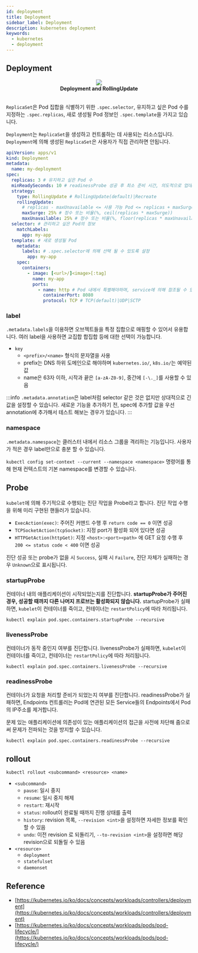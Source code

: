 ```yaml
---
id: deployment
title: Deployment
sidebar_label: Deployment
description: kubernetes deployment
keywords:
  - kubernetes
  - deployment
---
```



## Deployment

<center>
  <img
    src={useBaseUrl("img/nn/mlops/kubernetes/deployment-rolling.gif")}
    width={750}
  />
</center>
<center>
  <strong>Deployment and RollingUpdate</strong>
</center>
<br />

`ReplicaSet`은 Pod 집합을 식별하기 위한 `.spec.selector`, 유지하고 싶은 Pod 수를 지정하는 `.spec.replicas`, 새로 생성될 Pod 정보인 `.spec.template`을 가지고 있습니다.

`Deployment`는 `ReplicaSet`을 생성하고 컨트롤하는 데 사용되는 리소스입니다. `Deployment`에 의해 생성된 `ReplicaSet`은 사용자가 직접 관리하면 안됩니다.

```yaml
apiVersion: apps/v1
kind: Deployment
metadata:
  name: my-deployment
spec:
  replicas: 3 # 유지하고 싶은 Pod 수
  minReadySeconds: 10 # readinessProbe 성공 후 최소 준비 시간, 의도적으로 업데이트 속도를 늦출 수 있음
  strategy:
    type: RollingUpdate # RollingUpdate(default)|Recreate
    rollingUpdate:
      # replicas - maxUnavailable <= 사용 가능 Pod <= replicas + maxSurge
      maxSurge: 25% # 정수 또는 비율(%, ceil(replicas * maxSurge))
      maxUnavailable: 25% # 정수 또는 비율(%, floor(replicas * maxUnavailable))
  selector: # 관리하고 싶은 Pod의 정보
    matchLabels:
      app: my-app
  template: # 새로 생성될 Pod
    metadata:
      labels: # .spec.selector에 의해 선택 될 수 있도록 설정
        app: my-app
    spec:
      containers:
        - image: [<url>/]<image>[:tag]
          name: my-app
          ports:
            - name: http # Pod 내에서 특별해야하며, service에 의해 참조될 수 있음
              containerPort: 8080
              protocol: TCP # TCP(default)|UDP|SCTP
```

### label

`.metadata.labels`을 이용하면 오브젝트들을 특정 집합으로 매핑할 수 있어서 유용합니다. 여러 label을 사용하면 교집합 합집합 등에 대한 선택이 가능합니다.

- `key`
  - `<prefix>/<name>` 형식의 문자열을 사용
  - prefix는 DNS 하위 도메인으로 해야하며 `kubernetes.io/`, `k8s.io/`는 예약된 값
  - name은 63자 이하, 시작과 끝은 `[a-zA-Z0-9]`, 중간에 `[-\._]`를 사용할 수 있음

:::info
`.metadata.annotation`은 label처럼 selector 같은 것은 없지만 상대적으로 긴 값을 설정할 수 있습니다. 새로운 기능을 추가하기 전, spec에 추가할 값을 우선 annotation에 추가해서 테스트 해보는 경우가 있습니다.
:::

### namespace

`.metadata.namespace`는 클러스터 내에서 리소스 그룹을 격리하는 기능입니다. 사용자가 적은 경우 label만으로 충분 할 수 있습니다.

`kubectl config set-context --current --namespace <namespace>` 명령어를 통해 현재 컨텍스트의 기본 namespace를 변경할 수 있습니다.

## Probe

`kubelet`에 의해 주기적으로 수행되는 진단 작업을 Probe라고 합니다. 진단 작업 수행을 위해 미리 구현된 핸들러가 있습니다.

- `ExecAction(exec)`: 주어진 커맨드 수행 후 `return code == 0` 이면 성공
- `TCPSocketAction(tcpSocket)`: 지정 port가 활성화 되어 있다면 성공
- `HTTPGetAction(httpGet)`: 지정 `<host>:<port><path>` 에 GET 요청 수행 후 `200 <= status code < 400` 이면 성공

진단 성공 또는 probe가 없을 시 `Success`, 실패 시 `Failure`, 진단 자체가 실패하는 경우 `Unknown`으로 표시됩니다.

### startupProbe

컨테이너 내의 애플리케이션이 시작되었는지를 진단합니다. **startupProbe가 주어진 경우, 성공할 때까지 다른 나머지 프로브는 활성화되지 않습니다.** startupProbe가 실패하면, `kubelet`이 컨테이너를 죽이고, 컨테이너는 `restartPolicy`에 따라 처리됩니다.

```shell
kubectl explain pod.spec.containers.startupProbe --recursive
```

### livenessProbe

컨테이너가 동작 중인지 여부를 진단합니다. livenessProbe가 실패하면, `kubelet`이 컨테이너를 죽이고, 컨테이너는 `restartPolicy`에 따라 처리됩니다.

```shell
kubectl explain pod.spec.containers.livenessProbe --recursive
```

### readinessProbe

컨테이너가 요청을 처리할 준비가 되었는지 여부를 진단합니다. readinessProbe가 실패하면, Endpoints 컨트롤러는 Pod에 연관된 모든 Service들의 Endpoints에서 Pod의 IP주소를 제거합니다.

문제 있는 애플리케이션에 의존성이 있는 애플리케이션의 접근을 사전에 차단해 줌으로써 문제가 전파되는 것을 방지할 수 있습니다.

```shell
kubectl explain pod.spec.containers.readinessProbe --recursive
```

## rollout

```shell
kubectl rollout <subcommand> <resource> <name>
```

- `<subcommand>`
  - `pause`: 일시 중지
  - `resume`: 일시 중지 해제
  - `restart`: 재시작
  - `status`: rollout이 완료될 때까지 진행 상태를 출력
  - `history`: revision 목록, `--revision <int>`을 설정하면 자세한 정보를 확인 할 수 있음
  - `undo`: 이전 revision 로 되돌리기, `--to-revision <int>`을 설정하면 해당 revision으로 되돌릴 수 있음
- `<resource>`
  - `deployment`
  - `statefulset`
  - `daemonset`

## Reference

- [https://kubernetes.io/ko/docs/concepts/workloads/controllers/deployment](https://kubernetes.io/ko/docs/concepts/workloads/controllers/deployment)
- [https://kubernetes.io/ko/docs/concepts/workloads/pods/pod-lifecycle/](https://kubernetes.io/ko/docs/concepts/workloads/pods/pod-lifecycle/)
